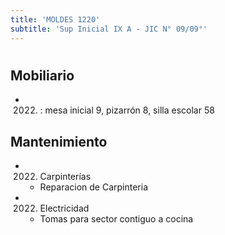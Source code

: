 ```yaml
---
title: 'MOLDES 1220'
subtitle: 'Sup Inicial IX A - JIC N° 09/09°'
---
```


#


## Mobiliario

*  (2022) : mesa inicial 9, pizarrón 8, silla escolar 58 





## Mantenimiento

*  (2022) Carpinterías 
    + Reparacion de Carpinteria

*  (2022) Electricidad 
    + Tomas para sector contiguo a cocina



